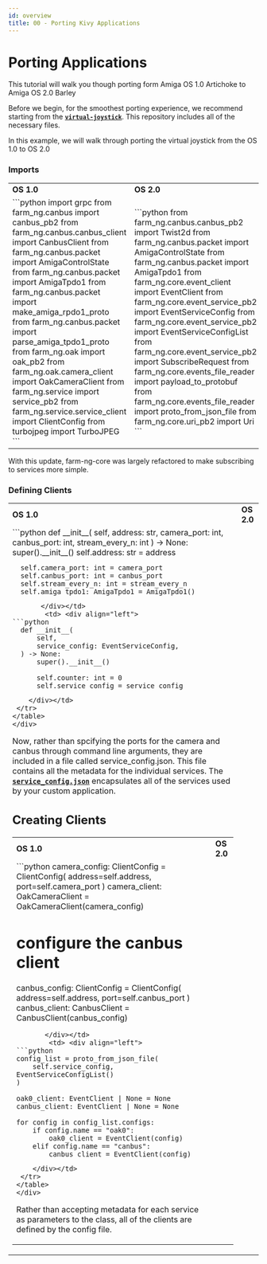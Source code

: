 ```yaml
---
id: overview
title: 00 - Porting Kivy Applications
---
```


# Porting Applications

This tutorial will walk you though porting form Amiga OS 1.0 Artichoke to Amiga OS 2.0 Barley

Before we begin, for the smoothest porting experience, we recommend starting from the
[**`virtual-joystick`**](https://github.com/farm-ng/virtual-joystick-v2). This repository
includes all of the necessary files.

In this example, we will walk through porting the virtual joystick from the OS 1.0 to OS 2.0

### Imports

<div align="center">
    <table >
     <tr>
        <td><b>OS 1.0</b></td>
        <td><b>OS 2.0</b></td>
     </tr>
     <tr>
       <td> <div align="left">
```python
import grpc
from farm_ng.canbus import canbus_pb2
from farm_ng.canbus.canbus_client import CanbusClient
from farm_ng.canbus.packet import AmigaControlState
from farm_ng.canbus.packet import AmigaTpdo1
from farm_ng.canbus.packet import make_amiga_rpdo1_proto
from farm_ng.canbus.packet import parse_amiga_tpdo1_proto
from farm_ng.oak import oak_pb2
from farm_ng.oak.camera_client import OakCameraClient
from farm_ng.service import service_pb2
from farm_ng.service.service_client import ClientConfig
from turbojpeg import TurboJPEG
```
       </div></td>
        <td> <div align="left">
```python
from farm_ng.canbus.canbus_pb2 import Twist2d
from farm_ng.canbus.packet import AmigaControlState
from farm_ng.canbus.packet import AmigaTpdo1
from farm_ng.core.event_client import EventClient
from farm_ng.core.event_service_pb2 import EventServiceConfig
from farm_ng.core.event_service_pb2 import EventServiceConfigList
from farm_ng.core.event_service_pb2 import SubscribeRequest
from farm_ng.core.events_file_reader import payload_to_protobuf
from farm_ng.core.events_file_reader import proto_from_json_file
from farm_ng.core.uri_pb2 import Uri
```
        </div></td>
     </tr>
    </table>
    </div>
With this update, farm-ng-core was largely refactored to make subscribing to services more simple.

### Defining Clients
<div align="center">
    <table >
     <tr>
        <td><b>OS 1.0</b></td>
        <td><b>OS 2.0</b></td>
     </tr>
     <tr>
       <td> <div align="left">
```python
  def __init__(
      self,
        address: str,
        camera_port: int,
        canbus_port: int,
        stream_every_n: int
  ) -> None:
      super().__init__()
      self.address: str = address

      self.camera_port: int = camera_port
      self.canbus_port: int = canbus_port
      self.stream_every_n: int = stream_every_n
      self.amiga_tpdo1: AmigaTpdo1 = AmigaTpdo1()
```
       </div></td>
        <td> <div align="left">
```python
  def __init__(
      self,
      service_config: EventServiceConfig,
  ) -> None:
      super().__init__()

      self.counter: int = 0
      self.service_config = service_config
```
        </div></td>
     </tr>
    </table>
    </div>
  Now, rather than spcifying the ports for the camera and canbus through command line arguments,
  they are included in a file called service_config.json. This file contains all the metadata for
  the individual services. The [**`service_config.json`**](https://github.com/farm-ng/virtual-joystick-v2/blob/main/service_config.json)
  encapsulates all of the services used by your custom application.

  ## Creating Clients

  <div align="center">
    <table >
     <tr>
        <td><b>OS 1.0</b></td>
        <td><b>OS 2.0</b></td>
     </tr>
     <tr>
       <td> <div align="left">
```python
camera_config: ClientConfig = ClientConfig(
    address=self.address, port=self.camera_port
)
camera_client: OakCameraClient = OakCameraClient(camera_config)

# configure the canbus client
canbus_config: ClientConfig = ClientConfig(
    address=self.address, port=self.canbus_port
)
canbus_client: CanbusClient = CanbusClient(canbus_config)
```
       </div></td>
        <td> <div align="left">
```python
config_list = proto_from_json_file(
    self.service_config, EventServiceConfigList()
)

oak0_client: EventClient | None = None
canbus_client: EventClient | None = None

for config in config_list.configs:
    if config.name == "oak0":
        oak0_client = EventClient(config)
    elif config.name == "canbus":
        canbus_client = EventClient(config)
```
        </div></td>
     </tr>
    </table>
    </div>

Rather than accepting metadata for each service as parameters to the class, all of the clients are
defined by the config file.

